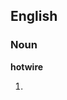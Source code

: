 ==English==
{{wikipedia|dab=hotwire}}
===Noun===
'''hotwire'''
#{{alternative spelling of|hot-wire}}
